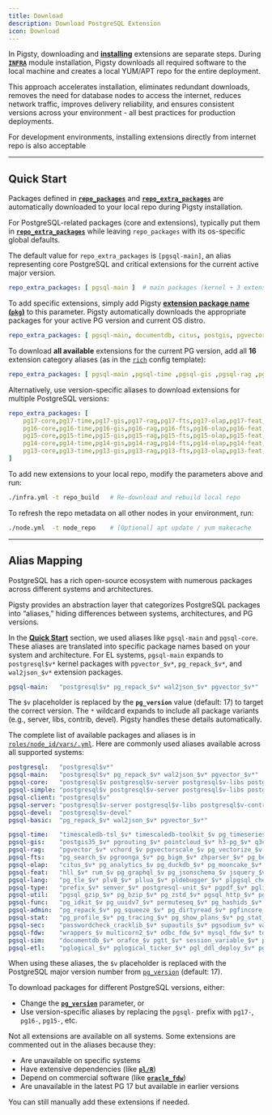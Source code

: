 ```yaml
---
title: Download
description: Download PostgreSQL Extension
icon: Download
---
```




In Pigsty, downloading and [**installing**](https://pigsty.io/ext/usage/install/) extensions are separate steps. During [**`INFRA`**](https://pigsty.io/docs/infra/) module installation, Pigsty downloads all required software to the local machine and creates a local YUM/APT repo for the entire deployment.

This approach accelerates installation, eliminates redundant downloads, removes the need for database nodes to access the internet, reduces network traffic, improves delivery reliability, and ensures consistent versions across your environment - all best practices for production deployments.

For development environments, installing extensions directly from internet repo is also acceptable

------

## Quick Start

Packages defined in [**`repo_packages`**](https://pigsty.io/docs/infra/param/#repo_packages) and [**`repo_extra_packages`**](https://pigsty.io/docs/infra/param/#repo_extra_packages) are automatically downloaded to your local repo during Pigsty installation.

For PostgreSQL-related packages (core and extensions), typically put them in [**`repo_extra_packages`**](https://pigsty.io/docs/infra/param/#repo_extra_packages) while leaving `repo_packages` with its os-specific global defaults.

The default value for `repo_extra_packages` is `[pgsql-main]`, an alias representing core PostgreSQL and critical extensions for the current active major version.

```yaml
repo_extra_packages: [ pgsql-main ]  # main packages (kernel + 3 extension) for current pg major 17
```

To add specific extensions, simply add Pigsty [**extension package name (`pkg`)**](https://pigsty.io/ext/usage/intro/#package-alias) to this parameter. Pigsty automatically downloads the appropriate packages for your active PG version and current OS distro.

```yaml
repo_extra_packages: [ pgsql-main, documentdb, citus, postgis, pgvector, pg_cron, rum ]
```

To download **all available** extensions for the current PG version, add all **16** extension category aliases (as in the [`rich`](https://pigsty.io/docs/conf/rich/) config template):

```yaml
repo_extra_packages: [ pgsql-main ,pgsql-time ,pgsql-gis ,pgsql-rag ,pgsql-fts ,pgsql-olap ,pgsql-feat ,pgsql-lang ,pgsql-type ,pgsql-util ,pgsql-func ,pgsql-admin ,pgsql-stat ,pgsql-sec ,pgsql-fdw ,pgsql-sim ,pgsql-etl]
```

Alternatively, use version-specific aliases to download extensions for multiple PostgreSQL versions:

```yaml
repo_extra_packages: [
    pg17-core,pg17-time,pg17-gis,pg17-rag,pg17-fts,pg17-olap,pg17-feat,pg17-lang,pg17-type,pg17-util,pg17-func,pg17-admin,pg17-stat,pg17-sec,pg17-fdw,pg17-sim,pg17-etl,
    pg16-core,pg16-time,pg16-gis,pg16-rag,pg16-fts,pg16-olap,pg16-feat,pg16-lang,pg16-type,pg16-util,pg16-func,pg16-admin,pg16-stat,pg16-sec,pg16-fdw,pg16-sim,pg16-etl,
    pg15-core,pg15-time,pg15-gis,pg15-rag,pg15-fts,pg15-olap,pg15-feat,pg15-lang,pg15-type,pg15-util,pg15-func,pg15-admin,pg15-stat,pg15-sec,pg15-fdw,pg15-sim,pg15-etl,
    pg14-core,pg14-time,pg14-gis,pg14-rag,pg14-fts,pg14-olap,pg14-feat,pg14-lang,pg14-type,pg14-util,pg14-func,pg14-admin,pg14-stat,pg14-sec,pg14-fdw,pg14-sim,pg14-etl,
    pg13-core,pg13-time,pg13-gis,pg13-rag,pg13-fts,pg13-olap,pg13-feat,pg13-lang,pg13-type,pg13-util,pg13-func,pg13-admin,pg13-stat,pg13-sec,pg13-fdw,pg13-sim,pg13-etl,
]
```

To add new extensions to your local repo, modify the parameters above and run:

```bash
./infra.yml -t repo_build   # Re-download and rebuild local repo
```

To refresh the repo metadata on all other nodes in your environment, run:

```bash
./node.yml  -t node_repo    # [Optional] apt update / yum makecache
```

------

## Alias Mapping

PostgreSQL has a rich open-source ecosystem with numerous packages across different systems and architectures.

Pigsty provides an abstraction layer that categorizes PostgreSQL packages into “aliases,” hiding differences between systems, architectures, and PG versions.

In the [**Quick Start**](https://pigsty.io/ext/usage/download/#quick-start) section, we used aliases like `pgsql-main` and `pgsql-core`. These aliases are translated into specific package names based on your system and architecture. For EL systems, `pgsql-main` expands to `postgresql$v*` kernel packages with `pgvector_$v*`, `pg_repack_$v*`, and `wal2json_$v*` extension packages.

```yaml
pgsql-main:   "postgresql$v* pg_repack_$v* wal2json_$v* pgvector_$v*"
```

The `$v` placeholder is replaced by the **`pg_version`** value (default: 17) to target the correct version. The `*` wildcard expands to include all package variants (e.g., server, libs, contrib, devel). Pigsty handles these details automatically.

The complete list of available packages and aliases is in [`roles/node_id/vars/.yml`](https://github.com/pgsty/pigsty/tree/main/roles/node_id/vars). Here are commonly used aliases available across all supported systems:

```yaml
postgresql:   "postgresql$v*"
pgsql-main:   "postgresql$v* pg_repack_$v* wal2json_$v* pgvector_$v*"
pgsql-core:   "postgresql$v postgresql$v-server postgresql$v-libs postgresql$v-contrib postgresql$v-plperl postgresql$v-plpython3 postgresql$v-pltcl postgresql$v-test postgresql$v-devel postgresql$v-llvmjit"
pgsql-simple: "postgresql$v postgresql$v-server postgresql$v-libs postgresql$v-contrib postgresql$v-plperl postgresql$v-plpython3 postgresql$v-pltcl"
pgsql-client: "postgresql$v"
pgsql-server: "postgresql$v-server postgresql$v-libs postgresql$v-contrib"
pgsql-devel:  "postgresql$v-devel"
pgsql-basic:  "pg_repack_$v* wal2json_$v* pgvector_$v*"

pgsql-time:   "timescaledb-tsl_$v* timescaledb-toolkit_$v pg_timeseries_$v periods_$v* temporal_tables_$v* e-maj_$v table_version_$v pg_cron_$v* pg_task_$v* pg_later_$v pg_background_$v*"
pgsql-gis:    "postgis35_$v* pgrouting_$v* pointcloud_$v* h3-pg_$v* q3c_$v* ogr_fdw_$v* geoip_$v pg_polyline_$v pg_geohash_$v*"
pgsql-rag:    "pgvector_$v* vchord_$v pgvectorscale_$v pg_vectorize_$v pg_similarity_$v* smlar_$v* pg_summarize_$v pg_tiktoken_$v pg4ml_$v"
pgsql-fts:    "pg_search_$v pgroonga_$v* pg_bigm_$v* zhparser_$v* pg_bestmatch_$v vchord_bm25_$v hunspell_cs_cz_$v hunspell_de_de_$v hunspell_en_us_$v hunspell_fr_$v hunspell_ne_np_$v hunspell_nl_nl_$v hunspell_nn_no_$v hunspell_ru_ru_$v hunspell_ru_ru_aot_$v"
pgsql-olap:   "citus_$v* pg_analytics_$v pg_duckdb_$v* pg_mooncake_$v* duckdb_fdw_$v* pg_parquet_$v pg_fkpart_$v pg_partman_$v* plproxy_$v*" #hydra_$v* #pg_strom_$v*
pgsql-feat:   "hll_$v* rum_$v pg_graphql_$v pg_jsonschema_$v jsquery_$v* pg_hint_plan_$v* hypopg_$v* index_advisor_$v pg_plan_filter_$v* imgsmlr_$v* pg_ivm_$v* pg_incremental_$v* pgmq_$v pgq_$v* pg_cardano_$v omnigres_$v" #apache-age_$v*
pgsql-lang:   "pg_tle_$v* plv8_$v* pllua_$v* pldebugger_$v* plpgsql_check_$v* plprofiler_$v* plsh_$v* pljava_$v*" #plprql_$v #plr_$v* #pgtap_$v* #postgresql_faker_$v* #dbt2-pgsql-extensions*
pgsql-type:   "prefix_$v* semver_$v* postgresql-unit_$v* pgpdf_$v* pglite_fusion_$v md5hash_$v* asn1oid_$v* pg_roaringbitmap_$v* pgfaceting_$v pgsphere_$v* pg_country_$v* pg_xenophile_$v pg_currency_$v* pgcollection_$v* pgmp_$v* numeral_$v* pg_rational_$v* pguint_$v* pg_uint128_$v* hashtypes_$v* ip4r_$v* pg_duration_$v* pg_uri_$v* pg_emailaddr_$v* acl_$v* timestamp9_$v* chkpass_$v*"
pgsql-util:   "pgsql_gzip_$v* pg_bzip_$v* pg_zstd_$v* pgsql_http_$v* pg_net_$v* pg_curl_$v* pgjq_$v* pgjwt_$v pg_smtp_client_$v pg_html5_email_address_$v url_encode_$v* pgsql_tweaks_$v pg_extra_time_$v pgpcre_$v icu_ext_$v* pgqr_$v* pg_protobuf_$v pg_envvar_$v* floatfile_$v* pg_readme_$v ddl_historization_$v data_historization_$v pg_schedoc_$v pg_hashlib_$v pg_xxhash_$v* postgres_shacrypt_$v* cryptint_$v* pg_ecdsa_$v* pgsparql_$v"
pgsql-func:   "pg_idkit_$v pg_uuidv7_$v* permuteseq_$v* pg_hashids_$v* sequential_uuids_$v topn_$v* quantile_$v* lower_quantile_$v* count_distinct_$v* omnisketch_$v* ddsketch_$v* vasco_$v* pgxicor_$v* tdigest_$v* first_last_agg_$v extra_window_functions_$v* floatvec_$v* aggs_for_vecs_$v* aggs_for_arrays_$v* pg_arraymath_$v* pg_math_$v* pg_random_$v* pg_base36_$v* pg_base62_$v* pg_base58_$v pg_financial_$v*"
pgsql-admin:  "pg_repack_$v* pg_squeeze_$v* pg_dirtyread_$v* pgfincore_$v* pg_cooldown_$v* ddlx_$v pg_prioritize_$v* pg_readonly_$v* pg_upless_$v pg_permissions_$v pg_catcheck_$v* preprepare_$v* pgcozy_$v pg_orphaned_$v* pg_crash_$v* pg_cheat_funcs_$v* pg_fio_$v pg_savior_$v* safeupdate_$v* pg_drop_events_$v table_log_$v" #pg_checksums_$v* #pg_auto_failover_$v* #pgagent_$v* #pgpool-II-pgsql-extensions
pgsql-stat:   "pg_profile_$v* pg_tracing_$v* pg_show_plans_$v* pg_stat_kcache_$v* pg_stat_monitor_$v* pg_qualstats_$v* pg_store_plans_$v* pg_track_settings_$v pg_wait_sampling_$v* system_stats_$v* pg_meta_$v pgnodemx_$v pg_sqlog_$v bgw_replstatus_$v* pgmeminfo_$v* toastinfo_$v* pg_explain_ui_$v pg_relusage_$v pagevis_$v powa_$v*"
pgsql-sec:    "passwordcheck_cracklib_$v* supautils_$v* pgsodium_$v* vault_$v* pg_session_jwt_$v pg_anon_$v pgsmcrypto_$v pgaudit_$v* pgauditlogtofile_$v* pg_auth_mon_$v* credcheck_$v* pgcryptokey_$v pg_jobmon_$v logerrors_$v* login_hook_$v* set_user_$v* pg_snakeoil_$v* pgextwlist_$v* pg_auditor_$v sslutils_$v* noset_$v*" #pg_tde_$v*
pgsql-fdw:    "wrappers_$v multicorn2_$v* odbc_fdw_$v* mysql_fdw_$v* tds_fdw_$v* sqlite_fdw_$v* pgbouncer_fdw_$v redis_fdw_$v* pg_redis_pubsub_$v* hdfs_fdw_$v* firebird_fdw_$v aws_s3_$v log_fdw_$v*" #jdbc_fdw_$v* #oracle_fdw_$v* #db2_fdw_$v* #mongo_fdw_$v* #kafka_fdw_$v
pgsql-sim:    "documentdb_$v* orafce_$v pgtt_$v* session_variable_$v* pg_statement_rollback_$v* pg_dbms_metadata_$v pg_dbms_lock_$v pgmemcache_$v*" #pg_dbms_job_$v #wiltondb
pgsql-etl:    "pglogical_$v* pglogical_ticker_$v* pgl_ddl_deploy_$v* pg_failover_slots_$v* db_migrator_$v wal2json_$v* postgres-decoderbufs_$v* decoder_raw_$v* mimeo_$v pg_fact_loader_$v* pg_bulkload_$v*" #wal2mongo_$v* #repmgr_$v*
```

When using these aliases, the `$v` placeholder is replaced with the PostgreSQL major version number from [`pg_version`](https://pigsty.io/docs/pgsql/param/#pg_version) (default: 17).

To download packages for different PostgreSQL versions, either:

- Change the [**`pg_version`**](https://pigsty.io/docs/pgsql/param/#pg_version) parameter, or
- Use version-specific aliases by replacing the `pgsql-` prefix with `pg17-`, `pg16-`, `pg15-`, etc.

Not all extensions are available on all systems. Some extensions are commented out in the aliases because they:

- Are unavailable on specific systems
- Have extensive dependencies (like [**`pl/R`**](https://pigsty.io/ext/lang/plr/))
- Depend on commercial software (like [**`oracle_fdw`**](https://pigsty.io/ext/fdw/oracle_fdw/))
- Are unavailable in the latest PG 17 but available in earlier versions

You can still manually add these extensions if needed.
